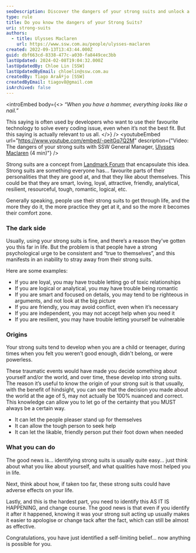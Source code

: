 ```yaml
---
seoDescription: Discover the dangers of your strong suits and unlock a more authentic you.
type: rule
title: Do you know the dangers of your Strong Suits?
uri: strong-suits
authors:
  - title: Ulysses Maclaren
    url: https://www.ssw.com.au/people/ulysses-maclaren
created: 2022-09-13T13:43:44.000Z
guid: dbf663cd-8338-477c-a030-fa8449cec3bb
lastUpdated: 2024-02-08T19:04:32.000Z
lastUpdatedBy: Chloe Lin [SSW]
lastUpdatedByEmail: chloelin@ssw.com.au
createdBy: Tiago AraÃºjo [SSW]
createdByEmail: tiagov8@gmail.com
isArchived: false
---
```


<introEmbed
  body={<>
_“When you have a hammer, everything looks like a nail.”_

This saying is often used by developers who want to use their favourite technology to solve every coding issue, even when it’s not the best fit. But this saying is actually relevant to us all.
  </>}
/>
<youtubeEmbed url="https://www.youtube.com/embed/-qeitGq7Q2M" description={"Video: The dangers of your strong suits with SSW General Manager, [Ulysses Maclaren](https://www.ssw.com.au/people/ulysses-maclaren/) (4 min)"} />

Strong suits are a concept from [Landmark Forum](https://www.landmarkworldwide.com/the-landmark-forum) that encapsulate this idea. Strong suits are something everyone has... favourite parts of their personalities that they are good at, and that they like about themselves. This could be that they are smart, loving, loyal, attractive, friendly, analytical, resilient, resourceful, tough, romantic, logical, etc.

Generally speaking, people use their strong suits to get through life, and the more they do it, the more practice they get at it, and so the more it becomes their comfort zone.

### The dark side

Usually, using your strong suits is fine, and there’s a reason they’ve gotten you this far in life. But the problem is that people have a strong psychological urge to be consistent and “true to themselves”, and this manifests in an inability to stray away from their strong suits.

Here are some examples:

- If you are loyal, you may have trouble letting go of toxic relationships
- If you are logical or analytical, you may have trouble being romantic
- If you are smart and focused on details, you may tend to be righteous in arguments, and not look at the big picture
- If you are friendly, you may avoid conflict, even when it’s necessary
- If you are independent, you may not accept help when you need it
- If you are resilient, you may have trouble letting yourself be vulnerable

### Origins

Your strong suits tend to develop when you are a child or teenager, during times when you felt you weren’t good enough, didn't belong, or were powerless.

These traumatic events would have made you decide something about yourself and/or the world, and over time, these develop into strong suits. The reason it’s useful to know the origin of your strong suit is that usually, with the benefit of hindsight, you can see that the decision you made about the world at the age of 5, may not actually be 100% nuanced and correct. This knowledge can allow you to let go of the certainty that you MUST always be a certain way.

- It can let the people pleaser stand up for themselves
- It can allow the tough person to seek help
- It can let the likable, friendly person put their foot down when needed

### What you can do

The good news is... identifying strong suits is usually quite easy... just think about what you like about yourself, and what qualities have most helped you in life.

Next, think about how, if taken too far, these strong suits could have adverse effects on your life.

Lastly, and this is the hardest part, you need to identify this AS IT IS HAPPENING, and change course. The good news is that even if you identify it after it happened, knowing it was your strong suit acting up usually makes it easier to apologise or change tack after the fact, which can still be almost as effective.

Congratulations, you have just identified a self-limiting belief... now anything is possible for you.

